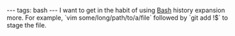 ---
tags: bash
---
I want to get in the habit of using [[Bash]] history expansion more. For example, `vim some/long/path/to/a/file` followed by `git add !$` to stage the file.
